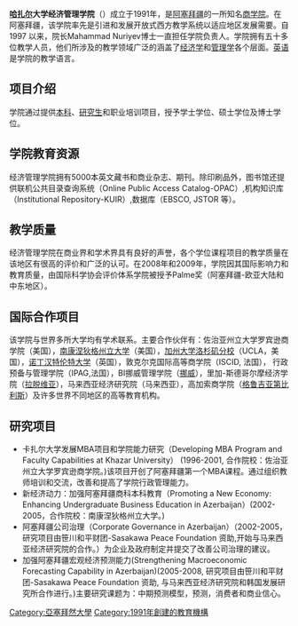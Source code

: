 {{Unreferenced |time=2010-06-06T20:27:42+00:00 }} 
{{advert|time=2020-12-01}}
'''[[哈扎尔|哈扎尔]]大学经济管理学院'''（{{lang-az|Iqtisadiyyat və Menecment fakültəsi}}）成立于1991年，是[[阿塞拜疆|阿塞拜疆]]的一所知名[[商学院|商学院]]。在阿塞拜疆，该学院率先是引进和发展开放式西方教学系统以适应地区发展需要。自1997 以来，院长Mahammad Nuriyev博士一直担任学院负责人。学院拥有五十多位教学人员，他们所涉及的教学领域广泛的涵盖了[[经济学|经济学]]和[[管理学|管理学]]各个层面。[[英语|英语]]是学院的教学语言。

== 项目介绍 ==
学院通过提供[[本科|本科]]、[[研究生|研究生]]和职业培训项目，授予学士学位、硕士学位及博士学位。

== 学院教育资源 ==
经济管理学院拥有5000本英文藏书和商业杂志、期刊。除印刷品外，图书馆还提供联机公共目录查询系统（Online Public Access Catalog-OPAC）,机构知识库（Institutional Repository-KUIR）,数据库（EBSCO, JSTOR 等）。

== 教学质量 ==
经济管理学院在商业界和学术界具有良好的声誉，各个学位课程项目的教学质量在该地区有很高的评价和广泛的认可。在2008年和2009年，学院因其国际影响力和教育质量，由国际科学协会{{link-en|Eduniversal|Eduniversal}}评价体系学院被授予Palme奖（阿塞拜疆-欧亚大陆和中东地区）。

== 国际合作项目 ==
该学院与世界多所大学均有学术联系。主要合作伙伴有：佐治亚州立大学罗宾逊商学院（美国），[[南康涅狄格州立大学|南康涅狄格州立大学]]（美国），[[加州大学洛杉矶分校|加州大学洛杉矶分校]]（UCLA，美国），[[诺丁汉特伦特大学|诺丁汉特伦特大学]]（英国），敦克尔克国际高等商学院（ISCID, 法国）， 行政预备与管理学院（IPAG,法国），BI挪威管理学院（[[挪威|挪威]]），里加-斯德哥尔摩经济学院（[[拉脱维亚|拉脱维亚]]），马来西亚经济研究院（马来西亚），高加索商学院（[[格鲁吉亚|格鲁吉亚]][[第比利斯|第比利斯]]）及许多世界不同地区的高等教育机构。

== 研究项目 ==
*卡扎尔大学发展MBA项目和学院能力研究（Developing MBA Program and Faculty Capabilities at Khazar University） (1996-2001, 合作院校：佐治亚州立大学罗宾逊商学院。)该项目开创了阿塞拜疆第一个MBA课程。通过组织教师培训和交流，改善和提高了学院行政管理能力。
*新经济动力：加强阿塞拜疆商科本科教育（Promoting a New Economy: Enhancing Undergraduate Business Education in Azerbaijan）(2002-2005，合作院校：南康涅狄格州立大学。)
*阿塞拜疆公司治理（Corporate Governance in Azerbaijan）（2002-2005，研究项目由笹川和平财团-Sasakawa Peace Foundation 资助,开始与马来西亚经济研究院的合作。）为企业及政府制定并提交了改善公司治理的建议。
*加强阿塞拜疆宏观经济预测能力(Strengthening Macroeconomic Forecasting Capability in Azerbaijan)(2005-2008, 研究项目由笹川和平财团-Sasakawa Peace Foundation 资助, 与马来西亚经济研究院和韩国发展研究所合作进行。)主要研究课题为：中期预测模型，预测，消费者和商业信心。

[[Category:亞塞拜然大學|Category:亞塞拜然大學]]
[[Category:1991年創建的教育機構|Category:1991年創建的教育機構]]